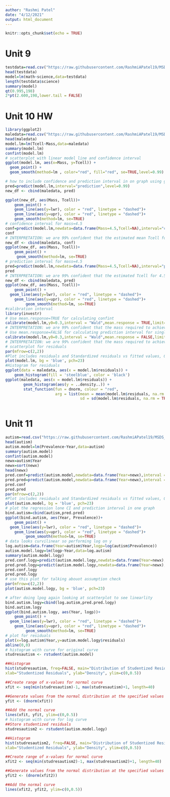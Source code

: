 ```yaml
---
author: "Rashmi Patel"
date: "4/12/2021"
output: html_document
---
```


```r
knitr::opts_chunk$set(echo = TRUE)
```
# Unit 9
```r
testdata=read.csv("https://raw.githubusercontent.com/RashmiAPatel19/MSDS_6371_Stat_Foundations/master/Unit%209/HW/TEST%20DATA.csv",header=TRUE)
head(testdata)
model=lm(math~science,data=testdata)
length(testdata$science)
summary(model)
qt(0.995,198)
2*pt(2.600,198,lower.tail = FALSE)
```
# Unit 10 HW
```r
library(ggplot2)
maledata=read.csv("https://raw.githubusercontent.com/RashmiAPatel19/MSDS_6371_Stat_Foundations/master/Unit%2010/Male%20Display%20Data%20Set.csv",header=TRUE)
head(maledata)
model.lm=lm(Tcell~Mass,data=maledata)
summary(model.lm)
confint(model.lm)
# scatterplot with linear model line and confidence interval
ggplot(model.lm, aes(x=Mass, y=Tcell)) +
  geom_point() +
  geom_smooth(method=lm , color="red", fill="red", se=TRUE,level=0.99)

# how to include confidence and prediction interval in on graph using ggplot scatterplot
pred=predict(model.lm,interval="prediction",level=0.99)
new_df <- cbind(maledata, pred)

ggplot(new_df, aes(Mass, Tcell))+
    geom_point() +
    geom_line(aes(y=lwr), color = "red", linetype = "dashed")+
    geom_line(aes(y=upr), color = "red", linetype = "dashed")+
    geom_smooth(method=lm, se=TRUE) 
# confidence interval for mass=4.5
conf=predict(model.lm,newdata=data.frame(Mass=4.5,Tcell=NA),interval="confidence",level=0.99)
conf
# INTERPRETATION: we are 99% confident that the estimated mean Tcell for 4.5 unit mass will be between 0.1356 and 0.3318. Our best estimated mean Tcell for 4.5 unit mass is 0.2351
new_df <- cbind(maledata, conf)
ggplot(new_df, aes(Mass, Tcell))+
    geom_point() +
     geom_smooth(method=lm, se=TRUE)
# prediction interval for mass=4.5
pred=predict(model.lm,newdata=data.frame(Mass=4.5,Tcell=NA),interval="prediction",level=0.99)
pred
# INTERPRETATION: we are 99% confident that the estimated Tcell for 4.5 unit mass will be between -0.0159 and 0.4863. Our best estimated  Tcell for 4.5 unit mass is 0.2351.
new_df <- cbind(maledata, pred)
ggplot(new_df, aes(Mass, Tcell))+
    geom_point() +
  geom_line(aes(y=lwr), color = "red", linetype = "dashed")+
    geom_line(aes(y=upr), color = "red", linetype = "dashed")+
         geom_smooth(method=lm, se=TRUE)
#calibration interval
library(investr)
# Use mean.response=TRUE for calculating confint 
calibrate(model.lm,y0=0.3,interval = "Wald",mean.response = TRUE,limit=FALSE)
# INTERPRETATION: we are 99% confident that the mass required to achieve a mean T cell=0.3 is between 5.243 and 7.705. Our best estimate is 6.474
# Use mean.response=FALSE for calculating prediction interval for single unit 
calibrate(model.lm,y0=0.3,interval = "Wald",mean.response = FALSE,limit=FALSE)
# INTERPRETATION: we are 99% confident that the mass required to achieve a T cell=0.3 is between 1.163 and 11.785. Our best estimate is 6.474.
# scatterplot for residuals
par(mfrow=c(2,2))
#Plot includes residuals and Standardized residuals vs fitted values, QQ plot
plot(model.lm, bg = 'blue', pch=23) 
#Histogram for residuals
ggplot(data = maledata, aes(x = model.lm$residuals)) +
    geom_histogram(fill = 'steelblue', color = 'black')
ggplot(maledata, aes(x = model.lm$residuals)) +
        geom_histogram(aes(y = ..density..)) +
        stat_function(fun = dnorm, colour = "red",
                      arg = list(mean = mean(model.lm$residuals, na.rm = TRUE),
                                 sd = sd(model.lm$residuals, na.rm = TRUE)))
  

```
# Unit 11
```r
autism=read.csv("https://raw.githubusercontent.com/RashmiAPatel19/MSDS_6371_Stat_Foundations/master/Unit%2011/Autism%20Data%20Prob%2029.csv",header=TRUE)
head(autism)
autism.model=lm(Prevalence~Year,data=autism)
summary(autism.model)
confint(autism.model)
newx=autism$Year
newx=sort(newx)
head(newx)
pred.conf=predict(autism.model,newdata=data.frame(Year=newx),interval = "confidence",level=0.95)
pred.pred=predict(autism.model,newdata=data.frame(Year=newx),interval = "prediction",level=0.95)
pred.conf
pred.pred
par(mfrow=c(2,2))
#Plot includes residuals and Standardized residuals vs fitted values, QQ plot
plot(autism.model, bg = 'blue', pch=23) 
# plot the regression lone CI and prediction interval in one graph 
bind.autism=cbind(autism,pred.pred)
ggplot(bind.autism, aes(Year, Prevalence))+
    geom_point() +
  geom_line(aes(y=lwr), color = "red", linetype = "dashed")+
    geom_line(aes(y=upr), color = "red", linetype = "dashed")+
         geom_smooth(method=lm, se=TRUE)
# data looks curvilinear so performing log on y
log.autism=data.frame(Year=autism$Year,logp=log(autism$Prevalence))
autism.model.logy=lm(logp~Year,data=log.autism)
summary(autism.model.logy)
pred.conf.logy=predict(autism.model.logy,newdata=data.frame(Year=newx),interval = "confidence",level=0.95)
pred.pred.logy=predict(autism.model.logy,newdata=data.frame(Year=newx),interval = "prediction",level=0.95)
pred.conf.logy
pred.pred.logy
# use this plot for talking abouot assumption check
par(mfrow=c(2,2))
plot(autism.model.logy, bg = 'blue', pch=23) 

# after doing lpog again looking at scatterplot to see linearlity
bind.autism.logy=cbind(log.autism,pred.pred.logy)
bind.autism.logy
ggplot(bind.autism.logy, aes(Year, logp))+
    geom_point() +
  geom_line(aes(y=lwr), color = "red", linetype = "dashed")+
    geom_line(aes(y=upr), color = "red", linetype = "dashed")+
         geom_smooth(method=lm, se=TRUE)
# plot for residuals
plot(x=log.autism$Year,y=autism.model.logy$residuals)
abline(0,0)
# histogram with curve for original curve
studresautism <- rstudent(autism.model)

##Histogram
hist(studresautism, freq=FALSE, main="Distribution of Studentized Residuals",
xlab="Studentized Residuals", ylab="Density", ylim=c(0,0.5))

##Create range of x-values for normal curve
xfit <- seq(min(studresautism)-1, max(studresautism)+1, length=40)

##Generate values from the normal distribution at the specified values
yfit <- (dnorm(xfit))

##Add the normal curve
lines(xfit, yfit, ylim=c(0,0.5))
# histogram with curve for log curve
##Store studentized residuals
studresautism2 <- rstudent(autism.model.logy)

##Histogram
hist(studresautism2, freq=FALSE, main="Distribution of Studentized Residuals",
xlab="Studentized Residuals", ylab="Density", ylim=c(0,0.5))

##Create range of x-values for normal curve
xfit2 <- seq(min(studresautism2)-1, max(studresautism2)+1, length=40)

##Generate values from the normal distribution at the specified values
yfit2 <- (dnorm(xfit2))

##Add the normal curve
lines(xfit2, yfit2, ylim=c(0,0.5))
```